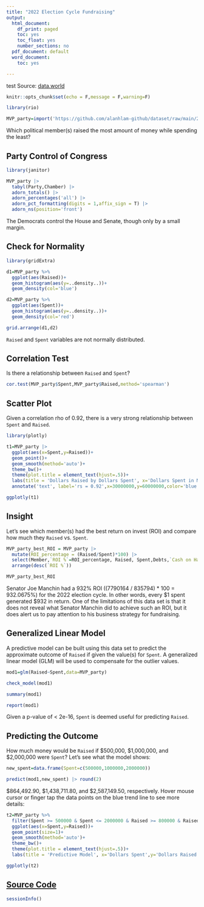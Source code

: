 ---
title: "2022 Election Cycle Fundraising"
output:
  html_document:
    df_print: paged
    toc: yes
    toc_float: yes
    number_sections: no
  pdf_document: default
  word_document:
    toc: yes

---
test
Source: [data.world](https://data.world/makeovermonday/2022w44)

```{r setup, include=FALSE}
knitr::opts_chunk$set(echo = F,message = F,warning=F)

library(rio)

MVP_party=import('https://github.com/alanhlam-github/dataset/raw/main/2022%20election%20cycle%20fundraising.xlsx')
```

Which political member(s) raised the most amount of money while spending the least?

## Party Control of Congress
```{r}
library(janitor)

MVP_party |> 
  tabyl(Party,Chamber) |> 
  adorn_totals() |> 
  adorn_percentages('all') |> 
  adorn_pct_formatting(digits = 1,affix_sign = T) |> 
  adorn_ns(position='front')
```

The Democrats control the House and Senate, though only by a small margin.


## Check for Normality
```{r}

library(gridExtra)

d1=MVP_party %>% 
  ggplot(aes(Raised))+
  geom_histogram(aes(y=..density..))+
  geom_density(col='blue')

d2=MVP_party %>% 
  ggplot(aes(Spent))+
  geom_histogram(aes(y=..density..))+
  geom_density(col='red')

grid.arrange(d1,d2)

```

`Raised` and `Spent` variables are not normally distributed.

## Correlation Test
Is there a relationship between `Raised` and `Spent`?

```{r}
cor.test(MVP_party$Spent,MVP_party$Raised,method='spearman')
```

## Scatter Plot

Given a correlation rho of 0.92, there is a very strong relationship between `Spent` and `Raised`. 
```{r}
library(plotly)

t1=MVP_party |> 
  ggplot(aes(x=Spent,y=Raised))+
  geom_point()+
  geom_smooth(method='auto')+
  theme_bw()+
  theme(plot.title = element_text(hjust=.5))+
  labs(title = 'Dollars Raised by Dollars Spent', x='Dollars Spent in Millions',y='Dollars Raised in Millions',caption = 'Source: OpenSecrets.org')+
  annotate('text', label='rs = 0.92',x=30000000,y=60000000,color='blue')

ggplotly(t1)

```


## Insight
Let's see which member(s) had the best return on invest (ROI) and compare how much they `Raised` vs. `Spent`.
```{r}

MVP_party_best_ROI = MVP_party |> 
  mutate(ROI_percentage = (Raised/Spent)*100) |> 
  select(Member,`ROI %`=ROI_percentage, Raised, Spent,Debts,`Cash on Hand`,everything()) |> 
  arrange(desc(`ROI %`))

MVP_party_best_ROI
```

Senator Joe Manchin had a 932% ROI ((7790164 / 835794) * 100 = 932.0675%) for the 2022 election cycle. In other words, every $1 spent generated $932 in return. One of the limitations of this data set is that it does not reveal what Senator Manchin did to achieve such an ROI, but it does alert us to pay attention to his business strategy for fundraising.

## Generalized Linear Model

A predictive model can be built using this data set to predict the approximate outcome of `Raised` if given the value(s) for `Spent`. A generalized linear model (GLM) will be used to compensate for the outlier values.

```{r}
mod1=glm(Raised~Spent,data=MVP_party)

check_model(mod1)

summary(mod1)

report(mod1)
```

Given a p-value of < 2e-16, `Spent` is deemed useful for predicting `Raised`.

## Predicting the Outcome

How much money would be `Raised` if $500,000, $1,000,000, and $2,000,000 were `Spent`? Let's see what the model shows:

```{r}
new_spent=data.frame(Spent=c(500000,1000000,2000000))

predict(mod1,new_spent) |> round(2)

```

$864,492.90, $1,438,711.80, and $2,587,149.50, respectively. Hover mouse cursor or finger tap the data points on the blue trend line to see more details:

```{r}
t2=MVP_party %>%  
  filter(Spent >= 500000 & Spent <= 2000000 & Raised >= 800000 & Raised <= 3000000) %>% 
  ggplot(aes(x=Spent,y=Raised))+
  geom_point(size=1)+
  geom_smooth(method='auto')+
  theme_bw()+
  theme(plot.title = element_text(hjust=.5))+
  labs(title = 'Predictive Model', x='Dollars Spent',y='Dollars Raised',caption = 'Source: OpenSecrets.org')

ggplotly(t2)
```

## [Source Code](https://github.com/alanhlam-github/project/blob/main/2022%20Election%20Cycle%20Fundraising.Rmd)

```{r}
sessionInfo()
```

